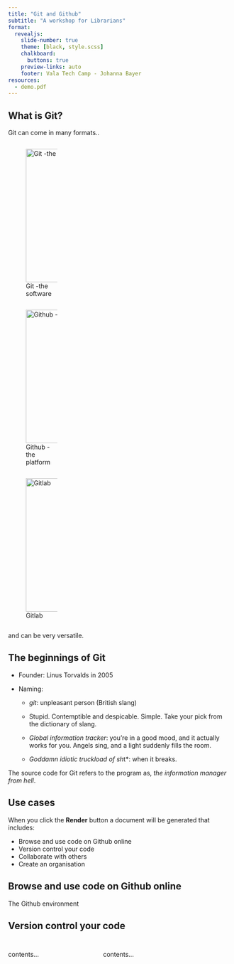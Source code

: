 ```yaml
---
title: "Git and Github"
subtitle: "A workshop for Librarians"
format:
  revealjs: 
    slide-number: true
    theme: [black, style.scss]
    chalkboard: 
      buttons: true
    preview-links: auto
    footer: Vala Tech Camp - Johanna Bayer
resources:
  - demo.pdf
---
```


## What is Git?

Git can come in many formats..


::: {.column width="30%"}
![Git -the software ](img/Git_icon.svg){width="300" height="300"}
:::

::: {.column width="30%"}
![Github - the platform](img/github-mark.png){width="300" height="300"} 
:::

::: {.column width="30%"}
![Gitlab](img/Gitlab.png){width="300" height="300"} 
:::

and can be very versatile.

## The beginnings of Git

-   Founder: Linus Torvalds in 2005

-   Naming:

    -   *git*: unpleasant person (British slang)

    -   Stupid. Contemptible and despicable. Simple. Take your pick from the dictionary of slang.

    -   *Global information tracker*: you're in a good mood, and it actually works for you. Angels sing, and a light suddenly fills the room.

    -   *Goddamn idiotic truckload of sh*t\*: when it breaks.

The source code for Git refers to the program as, *the information manager from hell*.

## Use cases

When you click the **Render** button a document will be generated that includes:

-   Browse and use code on Github online
-   Version control your code
-   Collaborate with others
-   Create an organisation 

## Browse and use code on Github online

The Github environment 


## Version control your code


## 
::: columns
::: {.column width="40%"}
contents...
:::

::: {.column width="60%"}
contents...
:::
:::
